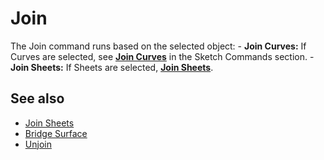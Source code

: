 
# Join

<Reference shortcut="J" command="Join" button="" />

The Join command runs based on the selected object:
     - **Join Curves:** If Curves are selected, see [**Join Curves**](/sketch/join-curves) in the Sketch Commands section.
     - **Join Sheets:** If Sheets are selected, [**Join Sheets**](/solid/join-sheets).

## See also
- [Join Sheets](join-sheets)
- [Bridge Surface](bridge-surface)
- [Unjoin](unjoin)